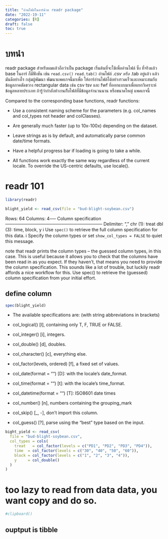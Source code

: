 ```yaml
---
title: "อ่านไฟล์ในอาร์ด้วย readr package"
date: "2022-19-11"
categories: [R]
draft: false
toc: true 
---
```


# บทนำ

readr package สำหรับผมแล้วถือว่าเป็น package เริ่นต้นที่จะใช้เพื่ออ่านไฟล์ ซึ่ง ที่จริงแล้ว base ในอาร์ ก็มีฟังชัน เช่น `read.csv()` `read.tab()` อ่านไฟล์ *.csv หรือ* .tab อยู่แล้ว แล้ว มันดีอย่างไร กลุ่มผู้พัฒนา พัฒนาแพคเกจนี้มาเพื่อ ให้อาร์อ่านไฟล์ได้อย่างรวดเร็วและเหมาะสมกับข้อมูลภาคตัดขวาง rectangular data เช่น csv tsv และ fwf ที่ออกแบบมาเพื่อแยกวิเคราะห์ข้อมูลหลายประเภท ถ้ารู้ว่ากำลังทำงานกัับไฟล์ที่มีข้อมูลจำนวนนาน หรือขนาดใหญ่ แพคเกจนี้


Compared to the corresponding base functions, readr functions:

- Use a consistent naming scheme for the parameters (e.g. col_names and col_types not header and colClasses).

- Are generally much faster (up to 10x-100x) depending on the dataset.

- Leave strings as is by default, and automatically parse common date/time formats.

- Have a helpful progress bar if loading is going to take a while.

- All functions work exactly the same way regardless of the current locale. To override the US-centric defaults, use locale().

# readr 101
```r
library(readr)
```

```r
blight_yield <- read_csv(file = "bud-blight-soybean.csv")
```
Rows: 64 Columns: 4── Column specification ───────────────────────────────
Delimiter: ","
chr (1): treat
dbl (3): time, block, y
ℹ Use `spec()` to retrieve the full column specification for this data.
ℹ Specify the column types or set `show_col_types = FALSE` to quiet this message.

note that readr prints the column types – the guessed column types, in this case. This is useful because it allows you to check that the columns have been read in as you expect. If they haven’t, that means you need to provide the column specification. This sounds like a lot of trouble, but luckily readr affords a nice workflow for this. Use spec() to retrieve the (guessed) column specification from your initial effort.

## define column


```r
spec(blight_yield)
```

- The available specifications are: (with string abbreviations in brackets)

- col_logical() [l], containing only T, F, TRUE or FALSE.

- col_integer() [i], integers.

- col_double() [d], doubles.

- col_character() [c], everything else.

- col_factor(levels, ordered) [f], a fixed set of values.

- col_date(format = "") [D]: with the locale's date_format.

- col_time(format = "") [t]: with the locale's time_format.

- col_datetime(format = "") [T]: ISO8601 date times

- col_number() [n], numbers containing the grouping_mark

- col_skip() [_, -], don't import this column.

- col_guess() [?], parse using the "best" type based on the input.

```r
bight_yield <- read_csv(
  file = "bud-blight-soybean.csv",
  col_types = cols(
    treat   = col_factor(levels = c("PD1", "PD2", "PD3", "PD4")),
    time  = col_factor(levels = c("30", "40", "50", "60")),
    block = col_factor(levels = c("1", "2", "3", "4")),
    y     = col_double()
  )
)
```


# too lazy to read from data data, you want copy and do so.

```r
#clipboard()
```

## ouptput is tibble

